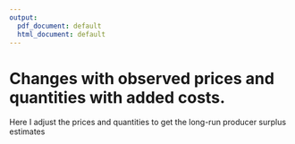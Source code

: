 ```yaml
---
output:
  pdf_document: default
  html_document: default
---
```

<!-- # Changes with observed prices and quantities -->

<!-- I estimate the price and quantities with the additional costs to the observed data. These are compared with the model estimates and the observed data. I compute the percentage changes in the price and quantity for fed cattle, cull cows as well as the aggregate producer surplus. The results are as follows: -->

<!-- \begin{table}[!ht] -->
<!-- \begin{center} -->
<!-- \caption{Percentage change in price of fed cattle} -->
<!-- \begin{tabular}{lll} -->
<!-- \hline -->
<!-- Year & percentChange\_ps\_obs & percentChange\_ps\_model \\ \hline -->
<!-- 2010  &        -6.5766982     &          1.6306733\\ -->
<!-- 2011  &       -14.1895916     &          1.4796200\\ -->
<!-- 2012  &       -2.5595639      &          1.2555068\\ -->
<!-- 2013  &          0.7641544    &          1.1590637\\ -->
<!-- 2014  &        -16.0369276    &          1.1186796\\ -->
<!-- 2015  &          7.0056582    &          0.8945503\\ -->
<!-- 2016  &         26.6988327    &          0.9035895 \\\hline -->
<!-- \end{tabular} -->
<!-- \end{center} -->
<!-- \end{table} -->


<!-- \begin{table}[!ht] -->
<!-- \begin{center} -->
<!-- \caption{Percentage change in quantity of fed cattle} -->
<!-- \begin{tabular}{lll} -->
<!-- \hline -->
<!-- Year & percentChange\_sl\_obs & percentChange\_sl\_model \\ \hline -->
<!--  2010   &         0.5114821   &        -1.617407e-14 \\ -->
<!--  2011   &         0.3457242   &          0.000000e+00 \\ -->
<!--  2012   &        -2.7404237   &         0.000000e+00 \\ -->
<!--  2013   &         0.2974021   &         -1.643580e-14 \\ -->
<!--  2014   &        -2.5022686   &       -1.675859e-14 \\ -->
<!--  2015   &        -0.7994106   &       -1.773940e-14 \\ -->
<!--  2016   &         1.2584954   &        1.734328e-14 \\\hline -->
<!-- \end{tabular} -->
<!-- \end{center} -->
<!-- \end{table} -->

<!-- Here we have percentage change from the observed data and model respectively. The fed cattle price fell compared to observed, this is reflected in the quantities. The quantities went up by a little. The fed cattle prices went up compared to the model estimates. However, the quantities changed very little. Note that the price went by a little so we expect the same change in the quantities.  -->


<!-- \begin{table}[!ht] -->
<!-- \begin{center} -->
<!-- \caption{Percentage change in price of cull cows} -->
<!-- \begin{tabular}{lll} -->
<!-- \hline -->
<!-- Year & percentChange\_pc\_obs & percentChange\_pc\_model \\ \hline -->
<!--  2010   &         -22.305687    &             3.535708 \\ -->
<!--  2011   &         -22.916642    &            2.729425 \\ -->
<!--  2012   &         -11.560880    &            2.094137 \\ -->
<!--  2013   &          -1.322547    &            1.829043 \\ -->
<!--  2014   &         -23.717126    &            1.767165 \\ -->
<!--  2015   &           1.929532    &            1.353151 \\ -->
<!--  2016   &          37.000319    &            1.363775 \\\hline -->
<!-- \end{tabular} -->
<!-- \end{center} -->
<!-- \end{table} -->

<!-- \begin{table}[!ht] -->
<!-- \begin{center} -->
<!-- \caption{Percentage change in quantity of cull cows} -->
<!-- \begin{tabular}{lll} -->
<!-- \hline -->
<!-- Year & percentChange\_cl\_obs & percentChange\_cl\_model \\ \hline -->
<!--  2010   &        -0.5767056     &     1.130325e-05 \\ -->
<!--  2011   &         9.1561672     &      8.016228e-06 \\ -->
<!--  2012   &         8.1515734     &      1.013729e-05 \\ -->
<!--  2013   &        -8.3312239     &      1.063030e-05 \\ -->
<!--  2014   &        14.6568011     &     -1.535018e-05 \\ -->
<!--  2015   &        12.9117106     &      1.151384e-05 \\ -->
<!--  2016   &        11.5011345     &      9.786865e-06 \\\hline -->
<!-- \end{tabular} -->
<!-- \end{center} -->
<!-- \end{table} -->

<!-- Although prices fell for cull cows (compared to observed prices), the quantities remained almost same. However the prices went up when compared to the model estimates and the quantities remained same or fell by a little.  -->


<!-- Just note that cattle cycles play important role too. The observed data (especially stocks), follows the expansion and contraction of the stocks so our model does the same. -->


<!-- \begin{table}[!ht] -->
<!-- \begin{center} -->
<!-- \caption{Aggregate producer surplus} -->
<!-- \begin{tabular}{lll} -->
<!-- \hline -->
<!-- Year & diffRevCost\_t\_obs & diffRevCost\_t\_model \\ \hline -->
<!--  2010   &     -2.1681188    &      -0.1577323 \\ -->
<!--  2011   &     -4.4930972    &      -0.1707075 \\ -->
<!--  2012   &     -2.1005092    &      -0.1675756 \\ -->
<!--  2013   &     -0.4705478    &      -0.1437623 \\ -->
<!--  2014   &     -6.9141243    &      -0.1545304 \\ -->
<!--  2015   &      1.8134526    &      -0.1474051 \\ -->
<!--  2016   &      7.5518716    &      -0.1561541 \\\hline -->
<!-- \end{tabular} -->
<!-- \end{center} -->
<!-- \end{table} -->

<!-- The aggregate producer surplus is negative for the first 5 years and then positive when we compare it to the observed data. However it is negative all the way when compared to the model. -->


<!-- # Changes with observed prices and quantities until 2009 and then model estimates from 2010 -->

<!-- I estimate the price and quantities with the additional costs to the model estimates. These are compared with the model estimates and the observed data^[Note: Since we are using model estimates to project prices I believe we have to compare them with the same model estimates. For instance, model estimates at $t$ shoud be used to get new estimates for $t$ with added costs.]. -->
<!-- After estimating prices, we correct for the share of the fed cattle meat and cull cow meat. That process will give us more precise estimates. Since we already have the future projected price, it is a okay to correct for the shares. I believe this is justified to do it. -->
<!-- We also compute the percentage changes in the price and quantity for fed cattle, cull cows as well as the aggregate producer surplus. The results are as follows: -->

<!-- \begin{table}[!ht] -->
<!-- \begin{center} -->
<!-- \caption{Percentage change in price of fed cattle} -->
<!-- \begin{tabular}{lll} -->
<!-- \hline -->
<!-- Year & percentChange\_ps\_obs & percentChange\_ps\_model \\ \hline -->
<!--  2010   &            -2.058       &           6.547 \\ -->
<!--  2011   &           -12.339       &           3.668 \\ -->
<!--  2012   &            -1.357       &           2.506 \\ -->
<!--  2013   &             3.168       &           3.573 \\ -->
<!--  2014   &           -14.713       &           2.713 \\ -->
<!--  2015   &             9.744       &           3.476 \\ -->
<!--  2016   &            29.665       &           3.266\\\hline -->
<!-- \end{tabular} -->
<!-- \end{center} -->
<!-- \end{table} -->

<!-- \begin{table}[!ht] -->
<!-- \begin{center} -->
<!-- \caption{Percentage change in quantity of fed cattle} -->
<!-- \begin{tabular}{lll} -->
<!-- \hline -->
<!-- Year & percentChange\_sl\_obs & percentChange\_sl\_model \\ \hline -->
<!-- 2010    &           -1.749      &           -2.249 \\ -->
<!-- 2011    &           -0.547      &           -0.890 \\ -->
<!-- 2012    &           -3.257      &           -0.531 \\ -->
<!-- 2013    &           -1.152      &           -1.446 \\ -->
<!-- 2014    &           -3.352      &           -0.872 \\ -->
<!-- 2015    &           -3.064      &           -2.283 \\ -->
<!-- 2016    &           -0.660      &           -1.895 \\\hline -->
<!-- \end{tabular} -->
<!-- \end{center} -->
<!-- \end{table} -->




<!-- The fed cattle price fell compared to observed, this is reflected in the quantities. The quantities went up. The fed cattle prices fell compared to the model estimates. Again, the quantities went up reflecting the fall in prices. -->


<!-- \begin{table}[!ht] -->
<!-- \begin{center} -->
<!-- \caption{Percentage change in price of cull cows} -->
<!-- \begin{tabular}{lll} -->
<!-- \hline -->
<!-- Year & percentChange\_pc\_obs & percentChange\_pc\_model \\ \hline -->
<!-- 2010    &          -28.411      &           -4.600 \\ -->
<!-- 2011    &          -24.199      &            1.021 \\ -->
<!-- 2012    &          -11.938      &            1.659 \\ -->
<!-- 2013    &           -3.749      &           -0.674 \\ -->
<!-- 2014    &          -24.573      &            0.625 \\ -->
<!-- 2015    &           -1.142      &           -1.701 \\ -->
<!-- 2016    &           33.532      &           -1.203\\\hline -->
<!-- \end{tabular} -->
<!-- \end{center} -->
<!-- \end{table} -->

<!-- \begin{table}[!ht] -->
<!-- \begin{center} -->
<!-- \caption{Percentage change in quantity of cull cows} -->
<!-- \begin{tabular}{lll} -->
<!-- \hline -->
<!-- Year & percentChange\_cl\_obs & percentChange\_cl\_model \\ \hline -->
<!-- 2010    &           16.893      &          17.571 \\ -->
<!-- 2011    &           16.423      &            6.657 \\ -->
<!-- 2012    &           12.124      &            3.673 \\ -->
<!-- 2013    &            1.868      &           11.126 \\ -->
<!-- 2014    &           21.826      &            6.253 \\ -->
<!-- 2015    &           30.512      &           15.588 \\ -->
<!-- 2016    &           26.235      &           13.214\\\hline -->
<!-- \end{tabular} -->
<!-- \end{center} -->
<!-- \end{table} -->

<!-- The cull cow prices fell compared to the observed. This is reflected in the quantities for the cull cows. However, the prices and quantities of cull cows went up compared to the model estimates. This is a strange phenomena. -->

<!-- \begin{table}[!ht] -->
<!-- \begin{center} -->
<!-- \caption{Aggregate producer surplus} -->
<!-- \begin{tabular}{lll} -->
<!-- \hline -->
<!-- Year & diffRevCost\_t\_obs & diffRevCost\_t\_model \\ \hline -->
<!-- 2010    &       -1.8032       &      0.2071 \\ -->
<!-- 2011    &       -4.3611       &      -0.0485 \\ -->
<!-- 2012    &       -2.0766       &      -0.1489 \\ -->
<!-- 2013    &       -0.2600       &       0.0755 \\ -->
<!-- 2014    &       -6.8125       &      -0.0631 \\ -->
<!-- 2015    &        2.0609       &       0.0895 \\ -->
<!-- 2016    &        7.7899       &       0.0702\\\hline -->
<!-- \end{tabular} -->
<!-- \end{center} -->
<!-- \end{table} -->

<!-- The aggregate producer surplus fell when compared to the observed data. It went up when compared with the model estimates. -->

<!-- \newpage -->

<!-- # Changes with observed holding costs until 2009 and model holding costs with added costs from 2010 onwards. Observed fed cattle, cull cow prices, and quantities from begining to end. -->

<!-- \begin{table}[!ht] -->
<!-- \begin{center} -->
<!-- \caption{Percentage change in price of fed cattle} -->
<!-- \begin{tabular}{lll} -->
<!-- \hline -->
<!-- Year & percentChange\_ps\_obs & percentChange\_ps\_model \\ \hline -->
<!--  2010     &          -5.913       &           2.353 \\ -->
<!--  2011     &         -14.319       &           1.326 \\ -->
<!--  2012     &          -3.081       &           0.714 \\ -->
<!--  2013     &           0.775       &           1.170 \\ -->
<!--  2014     &         -15.896       &           1.289 \\ -->
<!--  2015     &           6.274       &           0.204\\\hline -->
<!-- \end{tabular} -->
<!-- \end{center} -->
<!-- \end{table} -->

<!-- \begin{table}[!ht] -->
<!-- \begin{center} -->
<!-- \caption{Percentage change in quantity of fed cattle} -->
<!-- \begin{tabular}{lll} -->
<!-- \hline -->
<!-- Year & percentChange\_sl\_obs & percentChange\_sl\_model \\ \hline -->
<!-- 2010    &           -1.749        &         -2.249 \\ -->
<!-- 2011    &           -0.547        &         -0.890 \\ -->
<!-- 2012    &           -3.257        &         -0.531 \\ -->
<!-- 2013    &           -1.152        &         -1.446 \\ -->
<!-- 2014    &           -3.352        &         -0.872 \\ -->
<!-- 2015    &           -3.065        &         -2.283\\\hline -->
<!-- \end{tabular} -->
<!-- \end{center} -->
<!-- \end{table} -->

<!-- \begin{table}[!ht] -->
<!-- \begin{center} -->
<!-- \caption{Percentage change in price of cull cows} -->
<!-- \begin{tabular}{lll} -->
<!-- \hline -->
<!-- Year & percentChange\_pc\_obs & percentChange\_pc\_model \\ \hline -->
<!-- 2010      &        -21.130        &          5.102\\ -->
<!-- 2011      &        -23.129        &          2.446\\ -->
<!-- 2012      &        -12.344        &          1.190\\ -->
<!-- 2013      &         -1.306        &          1.846\\ -->
<!-- 2014      &        -23.516        &          2.036\\ -->
<!-- 2015      &          0.879        &          0.308\\\hline -->
<!-- \end{tabular} -->
<!-- \end{center} -->
<!-- \end{table} -->

<!-- \begin{table}[!ht] -->
<!-- \begin{center} -->
<!-- \caption{Percentage change in quantity of cull cows} -->
<!-- \begin{tabular}{lll} -->
<!-- \hline -->
<!-- Year & percentChange\_cl\_obs & percentChange\_cl\_model \\ \hline -->
<!-- 2010    &           16.893        &         17.571\\ -->
<!-- 2011    &           16.423        &          6.657\\ -->
<!-- 2012    &           12.124        &          3.673\\ -->
<!-- 2013    &            1.868        &         11.126\\ -->
<!-- 2014    &           21.826        &          6.253\\ -->
<!-- 2015    &           30.514        &         15.589\\\hline -->
<!-- \end{tabular} -->
<!-- \end{center} -->
<!-- \end{table} -->

<!-- \begin{table}[!ht] -->
<!-- \begin{center} -->
<!-- \caption{Aggregate producer surplus} -->
<!-- \begin{tabular}{lll} -->
<!-- \hline -->
<!-- Year & diffRevCost\_t\_obs & diffRevCost\_t\_model \\ \hline -->
<!-- 2010  &         -2.4758     &       -0.4655 \\ -->
<!-- 2011  &         -4.8548     &        -0.5422\\ -->
<!-- 2012  &         -2.5543     &        -0.6266\\ -->
<!-- 2013  &         -0.8415     &        -0.5060\\ -->
<!-- 2014  &         -7.1600     &        -0.4106\\ -->
<!-- 2015  &          1.1181     &        -0.8533\\\hline -->
<!-- \end{tabular} -->
<!-- \end{center} -->
<!-- \end{table} -->

<!-- \newpage -->
<!-- # Changes with observed prices and quantities until 2009 and then model estimates from 2010. Here I am projecting the future prices and quantities with model estimates -->

<!-- \begin{table}[!ht] -->
<!-- \begin{center} -->
<!-- \caption{Percentage change in price of fed cattle} -->
<!-- \begin{tabular}{lll} -->
<!-- \hline -->
<!-- Year & percentChange\_ps\_obs & percentChange\_ps\_model \\ \hline -->
<!-- 2010        &       -5.913          &        2.353 \\ -->
<!--  2011       &       -18.721         &        -3.879 \\ -->
<!--  2012       &       -16.553         &       -13.286 \\ -->
<!--  2013       &        -3.894         &        -3.518 \\ -->
<!--  2014       &       -15.549         &         1.706 \\ -->
<!--  2015       &       -11.858         &       -16.892 \\ -->
<!--  2016       &        34.699         &         7.275\\\hline -->
<!-- \end{tabular} -->
<!-- \end{center} -->
<!-- \end{table} -->

<!-- \begin{table}[!ht] -->
<!-- \begin{center} -->
<!-- \caption{Percentage change in quantity of fed cattle} -->
<!-- \begin{tabular}{lll} -->
<!-- \hline -->
<!-- Year & percentChange\_sl\_obs & percentChange\_sl\_model \\ \hline -->
<!-- 2010      &         -1.749         &        -2.249 \\ -->
<!-- 2011      &         -4.412         &        -4.741 \\ -->
<!-- 2012      &         -1.699         &         1.071 \\ -->
<!-- 2013      &          2.013         &         1.711 \\ -->
<!-- 2014      &         -2.025         &         0.490 \\ -->
<!-- 2015      &          4.091         &         4.930 \\ -->
<!-- 2016      &         -3.263         &        -4.465\\\hline -->
<!-- \end{tabular} -->
<!-- \end{center} -->
<!-- \end{table} -->

<!-- \begin{table}[!ht] -->
<!-- \begin{center} -->
<!-- \caption{Percentage change in price of cull cows} -->
<!-- \begin{tabular}{lll} -->
<!-- \hline -->
<!-- Year & percentChange\_pc\_obs & percentChange\_pc\_model \\ \hline -->
<!-- 2010      &        -21.130        &         5.102 \\ -->
<!-- 2011      &        -45.056        &        -26.776 \\ -->
<!-- 2012      &        -33.816        &        -23.597 \\  -->
<!-- 2013      &        -12.277        &         -9.475 \\ -->
<!-- 2014      &        -26.813        &         -2.363 \\ -->
<!-- 2015      &        -21.591        &        -22.034 \\ -->
<!-- 2016      &         37.425        &          1.678\\\hline -->
<!-- \end{tabular} -->
<!-- \end{center} -->
<!-- \end{table} -->

<!-- \begin{table}[!ht] -->
<!-- \begin{center} -->
<!-- \caption{Percentage change in quantity of cull cows} -->
<!-- \begin{tabular}{lll} -->
<!-- \hline -->
<!-- Year & percentChange\_cl\_obs & percentChange\_cl\_model \\ \hline -->
<!-- 2010      &         16.893      &          17.571 \\ -->
<!-- 2011      &         19.732      &            9.689 \\ -->
<!-- 2012      &          8.706      &            0.513 \\ -->
<!-- 2013      &          8.207      &           18.041 \\ -->
<!-- 2014      &         21.092      &            5.612 \\ -->
<!-- 2015      &         20.854      &            7.034 \\ -->
<!-- 2016      &         28.701      &           15.426\\\hline -->
<!-- \end{tabular} -->
<!-- \end{center} -->
<!-- \end{table} -->

<!-- \begin{table}[!ht] -->
<!-- \begin{center} -->
<!-- \caption{Aggregate producer surplus} -->
<!-- \begin{tabular}{lll} -->
<!-- \hline -->
<!-- Year & diffRevCost\_t\_obs & diffRevCost\_t\_model \\ \hline -->
<!-- 2010    &       -2.4758       &      -0.4655 \\ -->
<!-- 2011    &       -7.3020       &      -2.9893 \\ -->
<!-- 2012    &       -6.4745       &      -4.5468 \\ -->
<!-- 2013    &       -1.4112       &      -1.0758 \\ -->
<!-- 2014    &       -6.7984       &      -0.0489 \\ -->
<!-- 2015    &       -3.2772       &      -5.2486 \\ -->
<!-- 2016    &        8.3218       &       0.6021\\\hline -->
<!-- \end{tabular} -->
<!-- \end{center} -->
<!-- \end{table} -->

\newpage
# Changes with observed prices and quantities with added costs.
\begin{table}[!ht]
\begin{center}
\caption{Percentage change in price of fed cattle}
\begin{tabular}{lll}
\hline
Year & percentChange\_ps\_obs & percentChange\_ps\_model \\ \hline
2010      &         -5.913        &          2.353\\
2011      &        -13.635        &          2.135\\
2012      &         -2.024        &          1.812\\
2013      &          1.276        &          1.672\\
2014      &        -15.625        &          1.614\\
2015      &          7.426        &          1.291\\
2016      &         27.201        &          1.304\\\hline
\end{tabular}
\end{center}
\end{table}

\begin{table}[!ht]
\begin{center}
\caption{Percentage change in quantity of fed cattle}
\begin{tabular}{lll}
\hline
Year & percentChange\_sl\_obs & percentChange\_sl\_model \\ \hline
2010      &         -1.749        &         -2.249 \\
2011      &         -0.547        &         -0.890 \\
2012      &         -3.257        &         -0.531 \\
2013      &         -1.152        &         -1.446 \\
2014      &         -3.352        &         -0.872 \\
2015      &         -3.064        &         -2.283 \\
2016      &         -0.660        &         -1.895\\\hline
\end{tabular}
\end{center}
\end{table}

\begin{table}[!ht]
\begin{center}
\caption{Percentage change in price of cull cows}
\begin{tabular}{lll}
\hline
Year & percentChange\_pc\_obs & percentChange\_pc\_model \\ \hline
2010      &        -21.130        &          5.102 \\
2011      &        -22.009        &          3.938 \\ 
2012      &        -10.757        &          3.022 \\
2013      &         -0.537        &          2.639 \\
2014      &        -23.130        &          2.550 \\
2015      &          2.532        &          1.953 \\
2016      &         37.817        &          1.968\\\hline
\end{tabular}
\end{center}
\end{table}

\newpage
\begin{table}[!ht]
\begin{center}
\caption{Percentage change in quantity of cull cows}
\begin{tabular}{lll}
\hline
Year & percentChange\_cl\_obs & percentChange\_cl\_model \\ \hline
2010      &         16.893        &         17.571 \\
2011      &         16.423        &          6.657 \\
2012      &         12.124        &          3.673 \\
2013      &          1.868        &         11.126 \\
2014      &         21.826        &          6.253 \\
2015      &         30.512        &         15.588 \\
2016      &         26.235        &         13.214\\\hline
\end{tabular}
\end{center}
\end{table}

\begin{table}[!ht]
\begin{center}
\caption{Aggregate producer surplus}
\begin{tabular}{lll}
\hline
Year & diffRevCost\_t\_obs & diffRevCost\_t\_model \\ \hline
2010      &     -2.4758       &      -0.4655 \\
2011      &     -4.6500       &      -0.3373 \\
2012      &     -2.2253       &      -0.2975 \\
2013      &     -0.6869       &      -0.3515 \\
2014      &     -7.0593       &      -0.3099 \\
2015      &      1.5133       &      -0.4581 \\
2016      &      7.2943       &      -0.4254\\\hline
\end{tabular}
\end{center}
\end{table}

Here I adjust the prices and quantities to get the long-run producer surplus estimates

\begin{table}[!ht]
\begin{center}
\caption{Aggregate producer surplus}
\begin{tabular}{lll}
\hline
Year   & diffRevCost\_t\_model \\ \hline
2010   &      -0.4655 \\
2011   &      -0.3940 \\
2012   &      -0.2361 \\
2013   &      -0.1797 \\
2014   &      -0.1437 \\ 
2015   &       0.0580 \\
2016   &       0.0250 \\\hline
\end{tabular}
\end{center}
\end{table}



